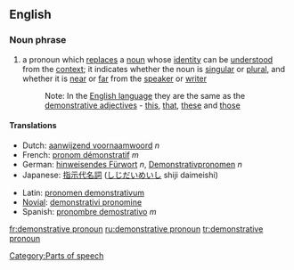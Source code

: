 ==English==
===Noun phrase===
{{en-noun|sg=[[demonstrative]] [[pronoun]]}}

# {{grammar}} a pronoun which [[replace]]s a [[noun]] whose [[identity]] can be [[understood]] from the [[context]]; it indicates whether the noun is [[singular]] or [[plural]], and whether it is [[near]] or [[far]] from the [[speaker]] or [[writer]]
#:Note: In the [[English language]] they are the same as the [[demonstrative adjective]]s - [[this]], [[that]], [[these]] and [[those]]

====Translations====
{{top}}
*Dutch: [[aanwijzend voornaamwoord]] ''n''
*French: [[pronom démonstratif]] ''m''
*German: [[hinweisendes Fürwort]] ''n'', [[Demonstrativpronomen]] ''n''
*Japanese: [[指示代名詞]] ([[しじだいめいし]] shiji daimeishi)
{{mid}}
*Latin: [[pronomen demonstrativum]]
*[[Novial]]: [[demonstrativi pronomine]]
*Spanish: [[pronombre demostrativo]] ''m''
{{bottom}}

[[Category:Parts of speech]]

[[fr:demonstrative pronoun]]
[[ru:demonstrative pronoun]]
[[tr:demonstrative pronoun]]